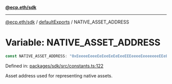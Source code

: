 [**@ecp.eth/sdk**](../../index.mdx)

***

[@ecp.eth/sdk](/sdk-reference/index.mdx) / [defaultExports](/sdk-reference/defaultExports/index.mdx) / NATIVE\_ASSET\_ADDRESS

# Variable: NATIVE\_ASSET\_ADDRESS

```ts
const NATIVE_ASSET_ADDRESS: "0xEeeeeEeeeEeEeeEeEeEeeEEEeeeeEeeeeeeeEEeE" = "0xEeeeeEeeeEeEeeEeEeEeeEEEeeeeEeeeeeeeEEeE";
```

Defined in: [packages/sdk/src/constants.ts:122](https://github.com/ecp-eth/comments-monorepo/blob/main/packages/sdk/src/constants.ts#L122)

Asset address used for representing native assets.
